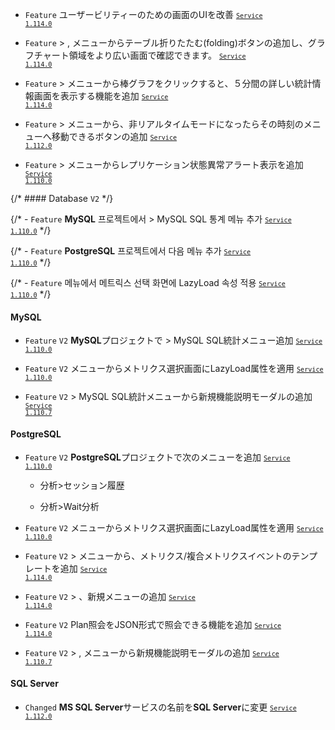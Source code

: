 - <code class="Feature">Feature</code> ユーザービリティーのための<Cmdname sid="TTL06224" className="uitext" />画面のUIを改善 <code class='changelog-service'><a href="../release-notes/service/service-1_114_x"><code class='changelog-service'>Service 1.114.0​</code></a></code>

- <code class="Feature">Feature</code> <Cmdname sid="side_dashboard" className="uitext" /> &gt; <Cmdname sid="side_dbMonitoring" className="uitext" />, <Cmdname sid="side_multiInstance" className="uitext" />メニューから<Cmdname sid="active_sessions" className="uitext" />テーブル折りたたむ(folding)ボタンの追加し、グラフチャート領域をより広い画面で確認できます。 <code class='changelog-service'><a href="../release-notes/service/service-1_114_x"><code class='changelog-service'>Service 1.114.0​</code></a></code>

- <code class="Feature">Feature</code> <Cmdname sid="side_reportStat" className="uitext" /> &gt; <Cmdname sid="side_dbSqlStat" className="uitext" />メニューから棒グラフをクリックすると、５分間の詳しい統計情報画面を表示する機能を追加 <code class='changelog-service'><a href="../release-notes/service/service-1_114_x"><code class='changelog-service'>Service 1.114.0​</code></a></code>

- <code class="Feature">Feature</code> <Cmdname sid="side_dashboard" className="uitext" /> &gt; <Cmdname sid="side_dbMonitoring" className="uitext" />メニューから、非リアルタイムモードになったらその時刻の<Cmdname sid="side_dbSqlStat" className="uitext" />メニューへ移動できるボタンの追加 <code class='changelog-service'><a href="../release-notes/service/service-1_112_x"><code class='changelog-service'>Service 1.112.0​</code></a></code>

- <code class="Feature">Feature</code> <Cmdname sid="side_dashboard" className="uitext" /> &gt; <Cmdname sid="side_instanceList" className="uitext" />メニューからレプリケーション状態異常アラート表示を追加 <code class='changelog-service'><a href="../release-notes/service/service-1_110_x"><code class='changelog-service'>Service 1.110.0​</code></a></code>

{/* #### Database <code class="my">V2</code> */}

{/* - <code class="Feature">Feature</code> <b>MySQL</b> 프로젝트에서 <Cmdname sid="side_reportStat" className="uitext" /> &gt; <span class="uitext">MySQL SQL 통계</span> 메뉴 추가 <code class='changelog-service'><a href="../release-notes/service/service-1_110_x"><code class='changelog-service'>Service 1.110.0​</code></a></code> */}

{/* - <code class="Feature">Feature</code> <b>PostgreSQL</b> 프로젝트에서 다음 메뉴 추가 <code class='changelog-service'><a href="../release-notes/service/service-1_110_x"><code class='changelog-service'>Service 1.110.0​</code></a></code> */}

{/* - <code class="Feature">Feature</code> <Cmdname sid="side_dbMonitoring" className="uitext" /> 메뉴에서 메트릭스 선택 화면에 LazyLoad 속성 적용 <code class='changelog-service'><a href="../release-notes/service/service-1_110_x"><code class='changelog-service'>Service 1.110.0​</code></a></code> */}

#### MySQL​

- <code class="Feature">Feature</code> <code class="my">V2</code> <b>MySQL</b>プロジェクトで<Cmdname sid="side_reportStat" className="uitext" /> &gt; <span class="uitext">MySQL SQL統計</span>メニュー追加 <code class='changelog-service'><a href="../release-notes/service/service-1_110_x"><code class='changelog-service'>Service 1.110.0​</code></a></code>

- <code class="Feature">Feature</code> <code class="my">V2</code> <Cmdname sid="side_dbMonitoring" className="uitext" />メニューからメトリクス選択画面にLazyLoad属性を適用 <code class='changelog-service'><a href="../release-notes/service/service-1_110_x"><code class='changelog-service'>Service 1.110.0​</code></a></code>

- <code class="Feature">Feature</code>  <code class="my">V2</code> <Cmdname sid="side_statistics" className="uitext" /> &gt; <span class="uitext">MySQL SQL統計</span>メニューから新規機能説明モーダルの追加 <code class='changelog-service'><a href="../release-notes/service/service-1_110_x"><code class='changelog-service'>Service 1.110.7​</code></a></code>

#### PostgreSQL​

- <code class="Feature">Feature</code> <code class="my">V2</code> <b>PostgreSQL</b>プロジェクトで次のメニューを追加 <code class='changelog-service'><a href="../release-notes/service/service-1_110_x"><code class='changelog-service'>Service 1.110.0​</code></a></code>

  - <UI>分析</UI>><UI>セッション履歴</UI>

  - <UI>分析</UI>><UI>Wait分析</UI>

- <code class="Feature">Feature</code> <code class="my">V2</code> <Cmdname sid="side_dbMonitoring" className="uitext" />メニューからメトリクス選択画面にLazyLoad属性を適用 <code class='changelog-service'><a href="../release-notes/service/service-1_110_x"><code class='changelog-service'>Service 1.110.0​</code></a></code>

- <code class="Feature">Feature</code> <code class="my">V2</code> <Cmdname sid="side_event" className="uitext" /> &gt; <Cmdname sid="side_eventSetting" className="uitext" />メニューから、メトリクス/複合メトリクスイベントのテンプレートを追加 <code class='changelog-service'><a href="../release-notes/service/service-1_114_x"><code class='changelog-service'>Service 1.114.0​</code></a></code>

- <code class="Feature">Feature</code> <code class="my">V2</code> <Cmdname sid="side_analysis" className="uitext" /> &gt; <Cmdname sid="side_dbObjectInfo" className="uitext" />、新規メニューの追加 <code class='changelog-service'><a href="../release-notes/service/service-1_114_x"><code class='changelog-service'>Service 1.114.0​</code></a></code>

- <code class="Feature">Feature</code> <code class="my">V2</code> Plan照会をJSON形式で照会できる機能を追加 <code class='changelog-service'><a href="../release-notes/service/service-1_114_x"><code class='changelog-service'>Service 1.114.0​</code></a></code>

- <code class="Feature">Feature</code>  <code class="my">V2</code> <Cmdname sid="side_analysis" className="uitext" /> &gt; <Cmdname sid="side_dbWaitAnalysis" className="uitext" />, <Cmdname sid="side_sessionHistory" className="uitext" />メニューから新規機能説明モーダルの追加 <code class='changelog-service'><a href="../release-notes/service/service-1_110_x"><code class='changelog-service'>Service 1.110.7​</code></a></code>

#### SQL Server​

- <code class="Changed">Changed</code> <b>MS SQL Server</b>サービスの名前を<b>SQL Server</b>に変更 <code class='changelog-service'><a href="../release-notes/service/service-1_112_x"><code class='changelog-service'>Service 1.112.0​</code></a></code>
